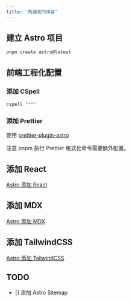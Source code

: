 ```yaml
---
title: '构建我的博客'
---
```


## 建立 Astro 项目

```bash
pnpm create astro@latest
```

## 前端工程化配置

### 添加 CSpell

```bash
cspell "**"
```

### 添加 Prettier

使用 [prettier-plugin-astro](https://github.com/withastro/prettier-plugin-astro/)

注意 pnpm 执行 Prettier 格式化命令需要额外配置。

## 添加 React

[Astro 添加 React](https://docs.astro.build/en/guides/integrations-guide/react/)

## 添加 MDX

[Astro 添加 MDX](https://docs.astro.build/en/guides/integrations-guide/mdx/)

## 添加 TailwindCSS

[Astro 添加 TailwindCSS](https://docs.astro.build/en/guides/integrations-guide/tailwind/)

## TODO

- [] 添加 Astro Sitemap
